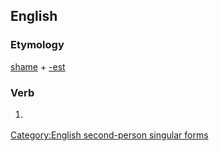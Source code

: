 ==English==

===Etymology===
[[shame]] + [[-est]]

===Verb===
{{infl|en|verb form}}

# {{archaic}} {{form of|Second-person singular simple present form of|shame}}

[[Category:English second-person singular forms]]